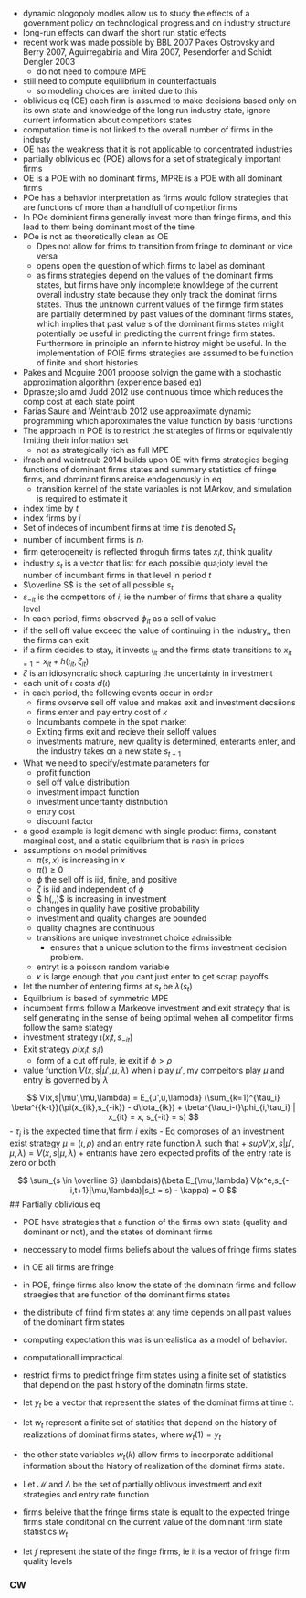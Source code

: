 - dynamic ologopoly modles allow us to study the effects of a government policy on technological progress and on industry structure
- long-run effects can dwarf the short run static effects 
- recent work was made possible by BBL 2007 Pakes Ostrovsky and Berry 2007, Aguirregabiria and Mira 2007, Pesendorfer and Schidt Dengler 2003
  - do not need to compute MPE
- still need to compute equilibrium in counterfactuals
  + so modeling choices are limited due to this
- oblivious eq (OE) each firm is assumed to make decisions based only on its own state and knowledge of the long run industry state, ignore current information about competitors states
- computation time is not linked to the overall number of firms in the industy
- OE has the weakness that it is not applicable to concentrated industries
- partially oblivious eq (POE) allows for a set of strategically important firms
- OE is a POE with no dominant firms, MPRE is a POE with all dominant firms
- POe has a behavior interpretation as firms would follow strategies that are functions of more than a handfull of competitor firms
- In POe dominiant firms generally invest more than fringe firms, and this lead to them being dominant most of the time
- POe is not as theoretically clean as OE
  + Dpes not allow for frims to transition from fringe to dominant or vice versa
  + opens open the question of which firms to label as dominant
  + as firms strategies depend on the values of the dominant firms states, but firms have only incomplete knowldege of the current overall industry state because they only track the dominat firms states. Thus the unknown current values of the firmge firm states are partially determined by past values of the dominant firms states, which implies that past value s of the dominant firms states might potentially be useful in predicting the current fringe firm states. Furthermore in principle an infornite histroy might be useful. In the implementation of POIE firms strategies are assumed to be fuinction of finite and short histories
- Pakes and Mcguire 2001 propose solvign the game with a stochastic approximation algorithm (experience based eq)
- Dprasze;slo amd Judd 2012 use continuous timoe which reduces the comp cost at each state point
- Farias Saure and Weintraub 2012 use approaximate dynamic programming which approximates the value function by basis functions
- The approach in POE is to restrict the strategies of firms or equivalently limiting their information set
  + not as strategically rich as full MPE
- ifrach and weintraub 2014 builds upon OE with firms strategies beging functions of dominant firms states and summary statistics of fringe firms, and dominant firms areise endogenously in eq
  + transition kernel of the state variables is not MArkov, and simulation is required to estimate it
- index time by $t$
- index firms by $i$
- Set of indeces of incumbent firms at time $t$ is denoted $S_t$
- number of incumbent firms is $n_t$
- firm geterogeneity is reflected throguh firms tates $x_it$, think quality
- industry $s_t$ is a vector that list for each possible qua;ioty level the number of incumbant firms in that level in period $t$
- $\overline S$ is the set of all possible $s_t$
- $s_{-it}$ is the competitors of $i$, ie the number of firms that share a quality level 
- In each period, firms observed $\phi_{it}$ as a sell of value
- if the sell off value exceed the value of continuing in the industry,, then the firms can exit
- if a firm decides to stay, it invests $\iota_{it}$ and the firms state transitions to $x_{it=1} = x_{it} + h(\iota_{it},\zeta_{it})$
- $\zeta$ is an idiosyncratic shock capturing the uncertainty in investment
- each unit of $\iota$ costs $d(\iota)$
- in each period, the following events occur in order
  + firms ovserve sell off value and makes exit and investment decsiions
  + firms enter and pay entry cost of $\kappa$
  + Incumbants compete in the spot market
  + Exiting firms exit and recieve their selloff values
  + investments matrure, new quality is determined, enterants enter, and the industry takes on a new state $s_{t+1}$
- What we need to specify/estimate parameters for
  + profit function
  + sell off value distribution
  + investment impact function
  +  investment uncertainty distribution
  + entry cost
  + discount factor
- a good example is logit demand with single product firms, constant marginal cost, and a static equilbrium that is nash in prices
- assumptions on model primitives
  + $\pi(s,x)$ is increasing in $x$
  + $\pi() \geq 0$
  + $\phi$ the sell off is iid, finite, and positive
  + $\zeta$ is iid and independent of $\phi$
  + $ h(\iota,,)$ is increasing in investment
  + changes in quality have positive probability
  + investment and quality changes are bounded
  + quality chagnes are continuous
  + transitions are unique investmnet choice admissible
    -  ensures that a unique solution to the firms investment decision problem. 
  + entryt is a poisson random variable
  + $\kappa$ is large enough that you cant just enter to get scrap payoffs
- let the number of entering firms at $s_t$ be $\lambda(s_t)$
- Equilbrium is based of symmetric MPE
- incumbent firms follow a Markeove investment and exit strategy that is self generating in the sense of being optimal wehen all competitor firms follow the same stategy
- investment strategy $\iota(x_it,s_{-it})$
- Exit strategy $\rho(x_it,s_it)$
  + form of a cut off rule, ie exit if $\phi > \rho$
- value function $V(x,s|\mu',\mu,\lambda)$ when i play $\mu'$, my compeitors play $\mu$ and entry is governed by $\lambda$

$$ V(x,s|\mu',\mu,\lambda) = E_{u',u,\lambda} (\sum_{k=1}^{\tau_i} \beta^{{k-t}}(\pi(x_{ik},s_{-ik}) - d\iota_{ik}) + \beta^{\tau_i-t}\phi_{i,\tau_i} | x_{it} = x, s_{-it} = s) $$
- $\tau_i$ is the expected time that firm $i$ exits
- Eq comproses of an investment exist strategy $\mu = (\iota,\rho)$ and an entry rate function $\lambda$ such that
  + $sup V(x,s|\mu',\mu,\lambda) = V(x,s|\mu,\lambda)$
  + entrants have zero expected profits of the entry rate is zero or both
  
$$ \sum_{s \in \overline S} \lambda(s)(\beta E_{\mu,\lambda} V(x^e,s_{-i,t+1}|\mu,\lambda)|s_t = s) - \kappa) = 0 $$ 
## Partially oblivious eq

- POE have strategies that a function of the firms own state (quality and dominant or not), and the states of dominant firms
- neccessary to model firms beliefs about the values of fringe firms states
- in OE all firms are fringe
- in POE, fringe firms also know the state of the dominatn firms and follow straegies that are function of the dominant firms states
- the distribute of frind firm states at any time depends on all past values of the dominant firm states
- computing expectation this was is unrealistica as a model of behavior.
- computationall impractical. 
- restrict firms to predict fringe firm states using a finite set of statistics that depend on the past history of the dominatn firms state. 
- let $y_t$ be a vector that represent the states of the dominat firms at time $t$. 
- let $w_t$ represent a finite set of statitics that depend on the history of realizations of dominat firms states, where $w_t(1) = y_t$
- the other state variables $w_t(k)$ allow firms to incorporate additional information about the history of realization of the dominat firms state.
- Let $\mathcal M$ and $\Lambda$ be the set of partially oblivous investment and exit strategies and entry rate function

- firms beleive that the fringe firms state is equalt to the expected fringe firms state conditonal on the current value of the dominant firm state statistics $w_t$
- let $f$ represent the state of the finge firms, ie it is a vector of fringe firm quality levels

### CW





